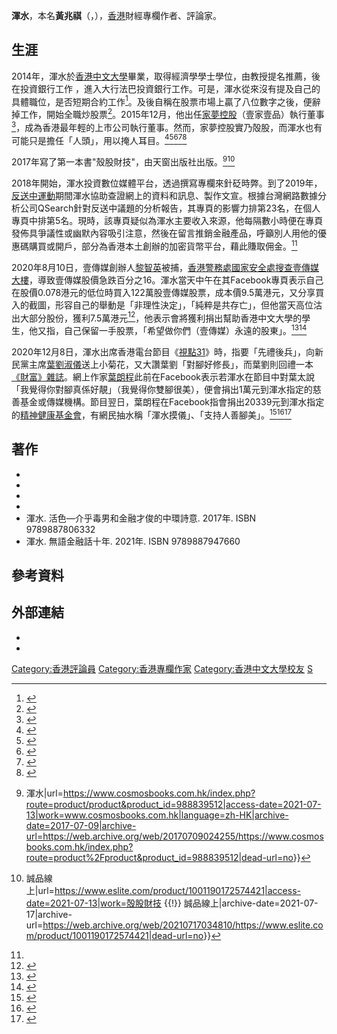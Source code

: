 {{otheruses|渾水}}
'''渾水'''，本名'''黃兆祺'''（{{lang-en|Wong Siu Ki}}，{{Bd|1991年|3月20日|CatIdx=W黃}}），[[香港|香港]]財經專欄作者、評論家。

== 生涯 ==
2014年，渾水於[[香港中文大學|香港中文大學]]畢業，取得經濟學學士學位，由教授提名推薦，後在投資銀行工作 ，進入大行法巴投資銀行工作。可是，渾水從來沒有提及自己的具體職位，是否短期合約工作<ref>{{Cite web|title=90後上市公司執董渾水：我仍然是廢青|url=https://olo-mag.tumblr.com/post/180073573281/90%E5%BE%8C%E4%B8%8A%E5%B8%82%E5%85%AC%E5%8F%B8%E5%9F%B7%E8%91%A3%E6%B8%BE%E6%B0%B4%E6%88%91%E4%BB%8D%E7%84%B6%E6%98%AF%E5%BB%A2%E9%9D%92|access-date=2021-07-19|work=olo-mag.tumblr.com|language=en|archive-date=2021-06-15|archive-url=https://web.archive.org/web/20210615035532/https://olo-mag.tumblr.com/post/180073573281/90%E5%BE%8C%E4%B8%8A%E5%B8%82%E5%85%AC%E5%8F%B8%E5%9F%B7%E8%91%A3%E6%B8%BE%E6%B0%B4%E6%88%91%E4%BB%8D%E7%84%B6%E6%98%AF%E5%BB%A2%E9%9D%92|dead-url=no}}</ref>。及後自稱在股票市場上贏了八位數字之後，便辭掉工作，開始全職炒股票<ref>{{Cite web|title=財訊-掌握趨勢、投資未來｜最懂投資的財經媒體|url=https://www.wealth.com.tw/articles/b3af9a5d-c29d-4f73-aac6-81a7d534d0a5|access-date=2022-01-05|work=www.wealth.com.tw|archive-date=2022-01-05|archive-url=https://web.archive.org/web/20220105034517/https://www.wealth.com.tw/articles/b3af9a5d-c29d-4f73-aac6-81a7d534d0a5|dead-url=no}}</ref>。2015年12月，他出任[[家夢控股|家夢控股]]（壹家壹品）執行董事<ref>{{Cite press release | url=https://www1.hkexnews.hk/listedco/listconews/gem/2015/1215/gln20151215052_c.pdf?fbclid=IwAR0ll2MkbNb5vn1gvQkeJ9oEIGtUCQjsCuP2qnY6rQFm083q_40gBaCYSto | title=家夢控股委任執行董事 | date=2015-12-15 | work= 港交所披露易| archive-date=2020-12-15 | archive-url=https://www1.hkexnews.hk/listedco/listconews/gem/2015/1215/gln20151215052_c.pdf?fbclid=IwAR0ll2MkbNb5vn1gvQkeJ9oEIGtUCQjsCuP2qnY6rQFm083q_40gBaCYSto | dead-url=no }}</ref>，成為香港最年輕的上市公司執行董事。然而，家夢控股實乃殻股，而渾水也有可能只是擔任「人頭」，用以掩人耳目。<ref name="wealth-2019-09-04">{{cite web | url=https://www.wealth.com.tw/home/articles/22090 | title=【有影片】獨家專訪香港90後股神黃兆祺：香港人有能力的都想走 | publisher=財訊 | author=洪綾襄 | date=2019-09-04 | access-date=2020-12-10 | archive-date=2020-08-14 | archive-url=https://web.archive.org/web/20200814053625/https://www.wealth.com.tw/home/articles/22090 | dead-url=no }}</ref><ref>{{cite web | url=https://webb-site.com/dbpub/officers.asp?p=2020299&sort=appdn&d=&u=0 | title=EJE (Hong Kong) Holdings Limited 壹家壹品(香港)控股有限公司 | website=webb-site.com | access-date=2020-12-10 | archive-date=2020-12-10 | archive-url=https://web.archive.org/web/20201210160740/https://webb-site.com/dbpub/officers.asp?p=2020299&sort=appdn&d=&u=0 | dead-url=no }}</ref><ref>{{cite web | url=https://webb-site.com/dbpub/DirsHKAgeDistn.asp?s=YOBup&d=2015-12-15 | title=Distribution of HK-listed directors by age | publisher=David Webb | date=2015-12-15 | access-date=2021-05-12 | archive-date=2021-05-12 | dead-url=no | archive-url=https://web.archive.org/web/20210512134416/https://webb-site.com/dbpub/DirsHKAgeDistn.asp?s=YOBup&d=2015-12-15 }}</ref><ref>{{cite web | url=https://www.am730.com.hk/column/%E8%B2%A1%E7%B6%93/%E8%A8%82%E8%A3%BD%E5%82%A2%E4%BF%AC%E7%9A%84%E5%B8%82%E7%9B%88%E7%8E%87%EF%BC%8C%E5%A3%B9%E5%AE%B6%E5%A3%B9%E5%93%81%E7%82%92%E9%AB%98%E7%9C%9F%E5%9B%A0-155895 | title=訂製傢俬的市盈率，壹家壹品炒高真因 | publisher=am730 | date=2018-12-31 | access-date=2020-12-10 | archive-date=2020-12-10 | archive-url=https://web.archive.org/web/20201210160737/https://www.am730.com.hk/column/%E8%B2%A1%E7%B6%93/%E8%A8%82%E8%A3%BD%E5%82%A2%E4%BF%AC%E7%9A%84%E5%B8%82%E7%9B%88%E7%8E%87%EF%BC%8C%E5%A3%B9%E5%AE%B6%E5%A3%B9%E5%93%81%E7%82%92%E9%AB%98%E7%9C%9F%E5%9B%A0-155895 | dead-url=no }}</ref><ref>{{Cite press release | url=https://www1.hkexnews.hk/listedco/listconews/gem/2018/1217/gln20181217064_c.pdf?fbclid=IwAR1UflCSl5fz4sIx2It7n1GmaYwJPp1W8YzNXQhVEHz3VaGkQ-lk-Rf3cyM | title=壹家壹品執行董事辭任 | date=2018-12-17 | work=港交所披露易 | archive-date=2021-06-13 | archive-url=https://web.archive.org/web/20210613072452/https://www1.hkexnews.hk/listedco/listconews/gem/2018/1217/gln20181217064_c.pdf?fbclid=IwAR1UflCSl5fz4sIx2It7n1GmaYwJPp1W8YzNXQhVEHz3VaGkQ-lk-Rf3cyM | dead-url=no | access-date=2020-12-17 }}</ref>

2017年寫了第一本書"殼股財技"，由天窗出版社出版。<ref>{{Cite web|title=殼股財技 {{!}} 渾水|url=https://www.cosmosbooks.com.hk/index.php?route=product/product&product_id=988839512|access-date=2021-07-13|work=www.cosmosbooks.com.hk|language=zh-HK|archive-date=2017-07-09|archive-url=https://web.archive.org/web/20170709024255/https://www.cosmosbooks.com.hk/index.php?route=product%2Fproduct&product_id=988839512|dead-url=no}}</ref><ref>{{Cite web|title=殻股財技 {{!}} 誠品線上|url=https://www.eslite.com/product/1001190172574421|access-date=2021-07-13|work=殻股財技 {{!}} 誠品線上|archive-date=2021-07-17|archive-url=https://web.archive.org/web/20210717034810/https://www.eslite.com/product/1001190172574421|dead-url=no}}</ref>

2018年開始，渾水投資數位媒體平台，透過撰寫專欄來針砭時弊。到了2019年，[[反送中運動|反送中運動]]期間渾水協助查證網上的資料和訊息、製作文宣。根據台灣網路數據分析公司QSearch針對反送中議題的分析報告，其專頁的影響力排第23名，在個人專頁中排第5名。現時，該專頁疑似為渾水主要收入來源，他每隔數小時便在專頁發佈具爭議性或幽默內容吸引注意，然後在留言推銷金融產品，呼籲別人用他的優惠碼購買或開戶，部分為香港本土創辦的加密貨幣平台，藉此賺取佣金。<ref name="wealth-2019-09-04" />

2020年8月10日，壹傳媒創辦人[[黎智英|黎智英]]被捕，[[香港警務處國家安全處搜查壹傳媒大樓事件|香港警務處國家安全處搜查壹傳媒大樓]]，導致壹傳媒股價急跌百分之16。渾水當天中午在其Facebook專頁表示自己在股價0.078港元的低位時買入122萬股壹傳媒股票，成本價9.5萬港元，又分享買入的截圖，形容自己的舉動是「非理性決定」，「純粹是共存亡」，但他當天高位沽出大部分股份，獲利7.5萬港元<ref>{{Cite news|title=HK's Next Digital soars as activists rally support for arrested tycoon Jimmy Lai|url=https://www.reuters.com/article/us-next-digital-stocks-idUSKCN2560WW|newspaper=Reuters|date=2020-08-10|accessdate=2021-07-19|language=en|first=Reuters|last=Staff|archive-date=2021-06-15|archive-url=https://web.archive.org/web/20210615035524/https://www.reuters.com/article/us-next-digital-stocks-idUSKCN2560WW|dead-url=no}}</ref>，他表示會將獲利捐出幫助香港中文大學的學生，他又指，自己保留一手股票，「希望做你們（壹傳媒）永遠的股東」。<ref>{{Cite web | url=https://hk.appledaily.com/finance/20200910/RKQNG4SPFBA4HA2VFRRPLZYJ74/ | title=買股撐壹傳媒 渾水：問心無愧 世界太令人意想不到 | date=2020-09-10 | work=蘋果日報 (香港) | accessdate=2020-12-10 | archive-date=2020-12-10 | archive-url=https://web.archive.org/web/20201210140458/https://hk.appledaily.com/finance/20200910/RKQNG4SPFBA4HA2VFRRPLZYJ74/ | dead-url=no }}</ref><ref>{{Cite web | url=https://www.bbc.com/zhongwen/trad/business-53734332 | title=黎智英獲准保釋 壹傳媒股價歷險 香港市民搶購《蘋果日報》以示支持 | date=2020-08-11 | publisher=BBC中文 | accessdate=2020-12-10 | language=zh-hant | archive-date=2021-10-21 | archive-url=https://web.archive.org/web/20211021095321/https://www.bbc.com/zhongwen/trad/business-53734332 | dead-url=no }}</ref>

2020年12月8日，渾水出席香港電台節目《[[視點31|視點31]]》時，指要「先禮後兵」，向新民黨主席[[葉劉淑儀|葉劉淑儀]]送上小菊花，又大讚葉劉「對腳好修長」，而葉劉則回禮一本[[财富_(杂志)|《財富》雜誌]]。網上作家[[葉朗程|葉朗程]]此前在Facebook表示若渾水在節目中對葉太說「我覺得你對腳真係好靚」（我覺得你雙腳很美），便會捐出1萬元到渾水指定的慈善基金或傳媒機構。節目翌日，葉朗程在Facebook指會捐出20339元到渾水指定的[[精神健康基金會|精神健康基金會]]，有網民抽水稱「渾水摸儀」、「支持人善腳美」。<ref>{{cite web | url=https://www.singtaousa.com/ny/424-%E5%8D%B3%E6%99%82/3171395-%E3%80%90Kelly+Online%E3%80%91%E6%B8%BE%E6%B0%B4%E9%80%81%E8%8A%B1%E5%85%BC%E8%AE%9A%E8%91%89%E5%8A%89%E7%BE%8E%E8%85%BF+%E7%B6%B2%E6%B0%91%E6%8A%BD%E6%B0%B4%E3%80%8C%E6%B8%BE%E6%B0%B4%E6%91%B8%E5%84%80%E3%80%8D/ | title=【Kelly Online】渾水送花兼讚葉劉美腿 網民抽水「渾水摸儀」 | publisher=星島日報 | date=2020-12-08 | access-date=2020-12-10 | archive-date=2020-12-10 | archive-url=https://web.archive.org/web/20201210160746/https://www.singtaousa.com/ny/424-%E5%8D%B3%E6%99%82/3171395-%E3%80%90Kelly+Online%E3%80%91%E6%B8%BE%E6%B0%B4%E9%80%81%E8%8A%B1%E5%85%BC%E8%AE%9A%E8%91%89%E5%8A%89%E7%BE%8E%E8%85%BF+%E7%B6%B2%E6%B0%91%E6%8A%BD%E6%B0%B4%E3%80%8C%E6%B8%BE%E6%B0%B4%E6%91%B8%E5%84%80%E3%80%8D/ | dead-url=no }}</ref><ref>{{Cite web | url=https://www.hk01.com/%E6%94%BF%E6%83%85/559263/%E6%94%BF%E5%A3%87%E8%AB%B8%E4%BA%8B%E7%94%BA-%E5%A4%9A%E5%9C%96-%E6%B8%BE%E6%B0%B4%E9%9B%BB%E8%A6%96%E7%AF%80%E7%9B%AE%E8%AE%9A%E8%91%89%E5%8A%89%E7%BE%8E%E8%85%BF-%E8%83%8C%E5%BE%8C%E5%8E%9F%E5%9B%A0%E6%98%AF%E7%82%BA%E6%85%88%E5%96%84 | title=政壇諸事町．多圖｜渾水電視節目讚葉劉美腿　背後原因是為慈善？ | date=2020-12-08 | work=香港01 | accessdate=2020-12-10 | archive-date=2020-12-10 | archive-url=https://web.archive.org/web/20201210160740/https://www.hk01.com/%E6%94%BF%E6%83%85/559263/%E6%94%BF%E5%A3%87%E8%AB%B8%E4%BA%8B%E7%94%BA-%E5%A4%9A%E5%9C%96-%E6%B8%BE%E6%B0%B4%E9%9B%BB%E8%A6%96%E7%AF%80%E7%9B%AE%E8%AE%9A%E8%91%89%E5%8A%89%E7%BE%8E%E8%85%BF-%E8%83%8C%E5%BE%8C%E5%8E%9F%E5%9B%A0%E6%98%AF%E7%82%BA%E6%85%88%E5%96%84 | dead-url=no }}</ref><ref>{{Cite web | url=https://hk.appledaily.com/local/20201209/ZAMCG3UPBJHVZAE2LQSCP5GEN4/ | title=李八方online︱激戰葉劉大讚「隻腳好靚」 完事渾水獲葉朗程找數兩萬 | date=2020-12-09 | work=蘋果日報 (香港) | accessdate=2020-12-10 | archive-date=2020-12-10 | archive-url=https://web.archive.org/web/20201210150433/https://hk.appledaily.com/local/20201209/ZAMCG3UPBJHVZAE2LQSCP5GEN4/ | dead-url=no }}</ref>

== 著作 ==
*{{cite book |author=渾水 |title=殼股財技 |publisher=天窗出版社 |year=2017年 |isbn=9789888395125 }}
*{{cite book |author=渾水 |title=財經演員的自我修養 |publisher=白卷出版社 |year=2018年 |isbn=9789887904229 }}
*{{cite book |author=渾水 |title=暗黑金融學 |publisher=天窗出版社 |year=2018年 |isbn=9789888395910 }}
*{{cite book |author=渾水 |title=富巴打，窮巴打 |publisher=白卷出版社 |year=2019年 |isbn=9789887904489 }}
*渾水. 活色—介乎毒男和金融才俊的中環詩意. 2017年. ISBN 9789887806332
*渾水. 無語金融話十年. 2021年. ISBN 9789887947660

== 參考資料 ==
{{Reflist|2}}

== 外部連結 ==
* {{facebook|muddydirtywater}}
* {{instagram|muddydirtywater}}

[[Category:香港評論員|Category:香港評論員]]
[[Category:香港專欄作家|Category:香港專欄作家]]
[[Category:香港中文大學校友|Category:香港中文大學校友]]
[[Category:黃姓|S]]